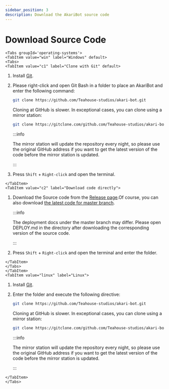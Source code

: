 ```yaml
---
sidebar_position: 3
description: Download the AkariBot source code
---
```



# Download Source Code

```mdx-code-block
<Tabs groupId='operating-systems'>
<TabItem value="win" label="Windows" default>
<Tabs>
<TabItem value="c1" label="Clone with Git" default>
```

1.  Install [Git](https://git-scm.com/).

2.  Please right-click and open Git Bash in a folder to place an AkariBot and enter the following command: 

    ```sh
    git clone https://github.com/Teahouse-studios/akari-bot.git
    ```

    Cloning at GitHub is slower. In exceptional cases, you can clone using a mirror station:

    ```sh
    git clone https://gitclone.com/github.com/Teahouse-studios/akari-bot.git
    ```

    :::info

    The mirror station will update the repository every night, so please use the original GitHub address if you want to get the latest version of the code before the mirror station is updated.

    :::

3.  Press `Shift` + `Right-click` and open the terminal.

```mdx-code-block
</TabItem>
<TabItem value="c2" label="Download code directly">
```

1.  Download the Source code from the [Release page](https://github.com/Teahouse-Studios/bot/releases/latest).Of course, you can also download [the latest code for master branch](https://github.com/Teahouse-Studios/akari-bot/archive/refs/heads/master.zip).

    :::info

    The deployment docs under the master branch may differ. Please open DEPLOY.md in the directory after downloading the corresponding version of the source code.

    :::

2.  Press `Shift` + `Right-click` and open the terminal and enter the folder.

```mdx-code-block
</TabItem>
</Tabs>
</TabItem>
<TabItem value="linux" label="Linux">
```

1.  Install [Git](https://git-scm.com/).

2.  Enter the folder and execute the following directive:

    ```sh
    git clone https://github.com/Teahouse-studios/akari-bot.git
    ```

    Cloning at GitHub is slower. In exceptional cases, you can clone using a mirror station:

    ```sh
    git clone https://gitclone.com/github.com/Teahouse-studios/akari-bot.git
    ```

    :::info

    The mirror station will update the repository every night, so please use the original GitHub address if you want to get the latest version of the code before the mirror station is updated.

    :::

```mdx-code-block
</TabItem>
</Tabs>
```
